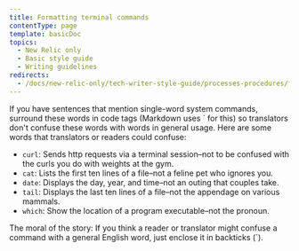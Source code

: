 ```yaml
---
title: Formatting terminal commands
contentType: page
template: basicDoc
topics:
  - New Relic only
  - Basic style guide
  - Writing guidelines
redirects:
  - /docs/new-relic-only/tech-writer-style-guide/processes-procedures/formatting-terminal-commands
---
```


If you have sentences that mention single-word system commands, surround these words in code tags (Markdown uses ` for this) so translators don't confuse these words with words in general usage. Here are some words that translators or readers could confuse:

* `curl`: Sends http requests via a terminal session–not to be confused with the curls you do with weights at the gym.
* `cat`: Lists the first ten lines of a file–not a feline pet who ignores you.
* `date`: Displays the day, year, and time–not an outing that couples take.
* `tail`: Displays the last ten lines of a file–not the appendage on various mammals.
* `which`: Show the location of a program executable–not the pronoun.

The moral of the story: If you think a reader or translator might confuse a command with a general English word, just enclose it in backticks (`).
